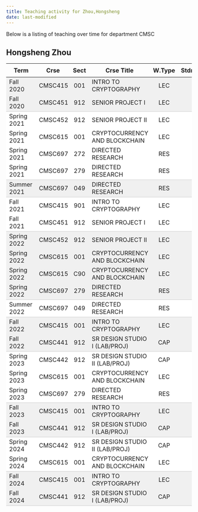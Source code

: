 ```yaml
---
title: Teaching activity for Zhou,Hongsheng
date: last-modified
---
```


Below is a listing of teaching over time for department CMSC


## Hongsheng Zhou

<style type="text/css">
#T_4f608 table {
  width: 100%;
  border-collapse: collapse;
}
#T_4f608 th {
  text-align: center;
  padding: 8px;
}
#T_4f608 td:nth-child(1) {
  padding-right: 10px;
  text-align: left;
}
#T_4f608 td:nth-child(2) {
  padding-right: 5px;
  text-align: left;
}
#T_4f608  td:nth-child(4) {
  padding-right: 5px;
  text-align: left;
}
#T_4f608 td:nth-child(3) {
  text-align: center;
}
#T_4f608  td:nth-child(5) {
  text-align: center;
}
#T_4f608 td:nth-child(6) {
  text-align: right;
}
#T_4f608  td:nth-child(7) {
  text-align: right;
}
#T_4f608_row0_col0, #T_4f608_row0_col1, #T_4f608_row0_col2, #T_4f608_row0_col3, #T_4f608_row0_col4, #T_4f608_row0_col5, #T_4f608_row0_col6, #T_4f608_row9_col0, #T_4f608_row9_col1, #T_4f608_row9_col2, #T_4f608_row9_col3, #T_4f608_row9_col4, #T_4f608_row9_col5, #T_4f608_row9_col6, #T_4f608_row10_col0, #T_4f608_row10_col1, #T_4f608_row10_col2, #T_4f608_row10_col3, #T_4f608_row10_col4, #T_4f608_row10_col5, #T_4f608_row10_col6, #T_4f608_row11_col0, #T_4f608_row11_col1, #T_4f608_row11_col2, #T_4f608_row11_col3, #T_4f608_row11_col4, #T_4f608_row11_col5, #T_4f608_row11_col6, #T_4f608_row14_col0, #T_4f608_row14_col1, #T_4f608_row14_col2, #T_4f608_row14_col3, #T_4f608_row14_col4, #T_4f608_row14_col5, #T_4f608_row14_col6, #T_4f608_row19_col0, #T_4f608_row19_col1, #T_4f608_row19_col2, #T_4f608_row19_col3, #T_4f608_row19_col4, #T_4f608_row19_col5, #T_4f608_row19_col6, #T_4f608_row23_col0, #T_4f608_row23_col1, #T_4f608_row23_col2, #T_4f608_row23_col3, #T_4f608_row23_col4, #T_4f608_row23_col5, #T_4f608_row23_col6 {
  background-color: #f0f0f0;
  border-bottom: none;
}
#T_4f608_row1_col0, #T_4f608_row1_col1, #T_4f608_row1_col2, #T_4f608_row1_col3, #T_4f608_row1_col4, #T_4f608_row1_col5, #T_4f608_row1_col6, #T_4f608_row6_col0, #T_4f608_row6_col1, #T_4f608_row6_col2, #T_4f608_row6_col3, #T_4f608_row6_col4, #T_4f608_row6_col5, #T_4f608_row6_col6, #T_4f608_row12_col0, #T_4f608_row12_col1, #T_4f608_row12_col2, #T_4f608_row12_col3, #T_4f608_row12_col4, #T_4f608_row12_col5, #T_4f608_row12_col6, #T_4f608_row15_col0, #T_4f608_row15_col1, #T_4f608_row15_col2, #T_4f608_row15_col3, #T_4f608_row15_col4, #T_4f608_row15_col5, #T_4f608_row15_col6, #T_4f608_row20_col0, #T_4f608_row20_col1, #T_4f608_row20_col2, #T_4f608_row20_col3, #T_4f608_row20_col4, #T_4f608_row20_col5, #T_4f608_row20_col6, #T_4f608_row24_col0, #T_4f608_row24_col1, #T_4f608_row24_col2, #T_4f608_row24_col3, #T_4f608_row24_col4, #T_4f608_row24_col5, #T_4f608_row24_col6 {
  background-color: #f0f0f0;
  border-bottom: 1px solid #ccc;
}
#T_4f608_row2_col0, #T_4f608_row2_col1, #T_4f608_row2_col2, #T_4f608_row2_col3, #T_4f608_row2_col4, #T_4f608_row2_col5, #T_4f608_row2_col6, #T_4f608_row3_col0, #T_4f608_row3_col1, #T_4f608_row3_col2, #T_4f608_row3_col3, #T_4f608_row3_col4, #T_4f608_row3_col5, #T_4f608_row3_col6, #T_4f608_row4_col0, #T_4f608_row4_col1, #T_4f608_row4_col2, #T_4f608_row4_col3, #T_4f608_row4_col4, #T_4f608_row4_col5, #T_4f608_row4_col6, #T_4f608_row7_col0, #T_4f608_row7_col1, #T_4f608_row7_col2, #T_4f608_row7_col3, #T_4f608_row7_col4, #T_4f608_row7_col5, #T_4f608_row7_col6, #T_4f608_row16_col0, #T_4f608_row16_col1, #T_4f608_row16_col2, #T_4f608_row16_col3, #T_4f608_row16_col4, #T_4f608_row16_col5, #T_4f608_row16_col6, #T_4f608_row17_col0, #T_4f608_row17_col1, #T_4f608_row17_col2, #T_4f608_row17_col3, #T_4f608_row17_col4, #T_4f608_row17_col5, #T_4f608_row17_col6, #T_4f608_row21_col0, #T_4f608_row21_col1, #T_4f608_row21_col2, #T_4f608_row21_col3, #T_4f608_row21_col4, #T_4f608_row21_col5, #T_4f608_row21_col6 {
  background-color: #ffffff;
  border-bottom: none;
}
#T_4f608_row5_col0, #T_4f608_row5_col1, #T_4f608_row5_col2, #T_4f608_row5_col3, #T_4f608_row5_col4, #T_4f608_row5_col5, #T_4f608_row5_col6, #T_4f608_row8_col0, #T_4f608_row8_col1, #T_4f608_row8_col2, #T_4f608_row8_col3, #T_4f608_row8_col4, #T_4f608_row8_col5, #T_4f608_row8_col6, #T_4f608_row13_col0, #T_4f608_row13_col1, #T_4f608_row13_col2, #T_4f608_row13_col3, #T_4f608_row13_col4, #T_4f608_row13_col5, #T_4f608_row13_col6, #T_4f608_row18_col0, #T_4f608_row18_col1, #T_4f608_row18_col2, #T_4f608_row18_col3, #T_4f608_row18_col4, #T_4f608_row18_col5, #T_4f608_row18_col6, #T_4f608_row22_col0, #T_4f608_row22_col1, #T_4f608_row22_col2, #T_4f608_row22_col3, #T_4f608_row22_col4, #T_4f608_row22_col5, #T_4f608_row22_col6 {
  background-color: #ffffff;
  border-bottom: 1px solid #ccc;
}
</style>
<table id="T_4f608">
  <thead>
    <tr>
      <th id="T_4f608_level0_col0" class="col_heading level0 col0" >Term</th>
      <th id="T_4f608_level0_col1" class="col_heading level0 col1" >Crse</th>
      <th id="T_4f608_level0_col2" class="col_heading level0 col2" >Sect</th>
      <th id="T_4f608_level0_col3" class="col_heading level0 col3" >Crse Title</th>
      <th id="T_4f608_level0_col4" class="col_heading level0 col4" >W.Type</th>
      <th id="T_4f608_level0_col5" class="col_heading level0 col5" >Stdnts</th>
      <th id="T_4f608_level0_col6" class="col_heading level0 col6" >Hours</th>
    </tr>
  </thead>
  <tbody>
    <tr>
      <td id="T_4f608_row0_col0" class="data row0 col0" >Fall 2020</td>
      <td id="T_4f608_row0_col1" class="data row0 col1" >CMSC415</td>
      <td id="T_4f608_row0_col2" class="data row0 col2" >001</td>
      <td id="T_4f608_row0_col3" class="data row0 col3" >INTRO TO CRYPTOGRAPHY</td>
      <td id="T_4f608_row0_col4" class="data row0 col4" >LEC</td>
      <td id="T_4f608_row0_col5" class="data row0 col5" >26</td>
      <td id="T_4f608_row0_col6" class="data row0 col6" >78</td>
    </tr>
    <tr>
      <td id="T_4f608_row1_col0" class="data row1 col0" >Fall 2020</td>
      <td id="T_4f608_row1_col1" class="data row1 col1" >CMSC451</td>
      <td id="T_4f608_row1_col2" class="data row1 col2" >912</td>
      <td id="T_4f608_row1_col3" class="data row1 col3" >SENIOR PROJECT I</td>
      <td id="T_4f608_row1_col4" class="data row1 col4" >LEC</td>
      <td id="T_4f608_row1_col5" class="data row1 col5" >4</td>
      <td id="T_4f608_row1_col6" class="data row1 col6" >12</td>
    </tr>
    <tr>
      <td id="T_4f608_row2_col0" class="data row2 col0" >Spring 2021</td>
      <td id="T_4f608_row2_col1" class="data row2 col1" >CMSC452</td>
      <td id="T_4f608_row2_col2" class="data row2 col2" >912</td>
      <td id="T_4f608_row2_col3" class="data row2 col3" >SENIOR PROJECT II</td>
      <td id="T_4f608_row2_col4" class="data row2 col4" >LEC</td>
      <td id="T_4f608_row2_col5" class="data row2 col5" >4</td>
      <td id="T_4f608_row2_col6" class="data row2 col6" >12</td>
    </tr>
    <tr>
      <td id="T_4f608_row3_col0" class="data row3 col0" >Spring 2021</td>
      <td id="T_4f608_row3_col1" class="data row3 col1" >CMSC615</td>
      <td id="T_4f608_row3_col2" class="data row3 col2" >001</td>
      <td id="T_4f608_row3_col3" class="data row3 col3" >CRYPTOCURRENCY AND BLOCKCHAIN</td>
      <td id="T_4f608_row3_col4" class="data row3 col4" >LEC</td>
      <td id="T_4f608_row3_col5" class="data row3 col5" >9</td>
      <td id="T_4f608_row3_col6" class="data row3 col6" >27</td>
    </tr>
    <tr>
      <td id="T_4f608_row4_col0" class="data row4 col0" >Spring 2021</td>
      <td id="T_4f608_row4_col1" class="data row4 col1" >CMSC697</td>
      <td id="T_4f608_row4_col2" class="data row4 col2" >272</td>
      <td id="T_4f608_row4_col3" class="data row4 col3" >DIRECTED RESEARCH</td>
      <td id="T_4f608_row4_col4" class="data row4 col4" >RES</td>
      <td id="T_4f608_row4_col5" class="data row4 col5" >1</td>
      <td id="T_4f608_row4_col6" class="data row4 col6" >2</td>
    </tr>
    <tr>
      <td id="T_4f608_row5_col0" class="data row5 col0" >Spring 2021</td>
      <td id="T_4f608_row5_col1" class="data row5 col1" >CMSC697</td>
      <td id="T_4f608_row5_col2" class="data row5 col2" >279</td>
      <td id="T_4f608_row5_col3" class="data row5 col3" >DIRECTED RESEARCH</td>
      <td id="T_4f608_row5_col4" class="data row5 col4" >RES</td>
      <td id="T_4f608_row5_col5" class="data row5 col5" >1</td>
      <td id="T_4f608_row5_col6" class="data row5 col6" >9</td>
    </tr>
    <tr>
      <td id="T_4f608_row6_col0" class="data row6 col0" >Summer 2021</td>
      <td id="T_4f608_row6_col1" class="data row6 col1" >CMSC697</td>
      <td id="T_4f608_row6_col2" class="data row6 col2" >049</td>
      <td id="T_4f608_row6_col3" class="data row6 col3" >DIRECTED RESEARCH</td>
      <td id="T_4f608_row6_col4" class="data row6 col4" >RES</td>
      <td id="T_4f608_row6_col5" class="data row6 col5" >1</td>
      <td id="T_4f608_row6_col6" class="data row6 col6" >3</td>
    </tr>
    <tr>
      <td id="T_4f608_row7_col0" class="data row7 col0" >Fall 2021</td>
      <td id="T_4f608_row7_col1" class="data row7 col1" >CMSC415</td>
      <td id="T_4f608_row7_col2" class="data row7 col2" >901</td>
      <td id="T_4f608_row7_col3" class="data row7 col3" >INTRO TO CRYPTOGRAPHY</td>
      <td id="T_4f608_row7_col4" class="data row7 col4" >LEC</td>
      <td id="T_4f608_row7_col5" class="data row7 col5" >34</td>
      <td id="T_4f608_row7_col6" class="data row7 col6" >102</td>
    </tr>
    <tr>
      <td id="T_4f608_row8_col0" class="data row8 col0" >Fall 2021</td>
      <td id="T_4f608_row8_col1" class="data row8 col1" >CMSC451</td>
      <td id="T_4f608_row8_col2" class="data row8 col2" >912</td>
      <td id="T_4f608_row8_col3" class="data row8 col3" >SENIOR PROJECT I</td>
      <td id="T_4f608_row8_col4" class="data row8 col4" >LEC</td>
      <td id="T_4f608_row8_col5" class="data row8 col5" >4</td>
      <td id="T_4f608_row8_col6" class="data row8 col6" >12</td>
    </tr>
    <tr>
      <td id="T_4f608_row9_col0" class="data row9 col0" >Spring 2022</td>
      <td id="T_4f608_row9_col1" class="data row9 col1" >CMSC452</td>
      <td id="T_4f608_row9_col2" class="data row9 col2" >912</td>
      <td id="T_4f608_row9_col3" class="data row9 col3" >SENIOR PROJECT II</td>
      <td id="T_4f608_row9_col4" class="data row9 col4" >LEC</td>
      <td id="T_4f608_row9_col5" class="data row9 col5" >4</td>
      <td id="T_4f608_row9_col6" class="data row9 col6" >12</td>
    </tr>
    <tr>
      <td id="T_4f608_row10_col0" class="data row10 col0" >Spring 2022</td>
      <td id="T_4f608_row10_col1" class="data row10 col1" >CMSC615</td>
      <td id="T_4f608_row10_col2" class="data row10 col2" >001</td>
      <td id="T_4f608_row10_col3" class="data row10 col3" >CRYPTOCURRENCY AND BLOCKCHAIN</td>
      <td id="T_4f608_row10_col4" class="data row10 col4" >LEC</td>
      <td id="T_4f608_row10_col5" class="data row10 col5" >16</td>
      <td id="T_4f608_row10_col6" class="data row10 col6" >48</td>
    </tr>
    <tr>
      <td id="T_4f608_row11_col0" class="data row11 col0" >Spring 2022</td>
      <td id="T_4f608_row11_col1" class="data row11 col1" >CMSC615</td>
      <td id="T_4f608_row11_col2" class="data row11 col2" >C90</td>
      <td id="T_4f608_row11_col3" class="data row11 col3" >CRYPTOCURRENCY AND BLOCKCHAIN</td>
      <td id="T_4f608_row11_col4" class="data row11 col4" >LEC</td>
      <td id="T_4f608_row11_col5" class="data row11 col5" >1</td>
      <td id="T_4f608_row11_col6" class="data row11 col6" >3</td>
    </tr>
    <tr>
      <td id="T_4f608_row12_col0" class="data row12 col0" >Spring 2022</td>
      <td id="T_4f608_row12_col1" class="data row12 col1" >CMSC697</td>
      <td id="T_4f608_row12_col2" class="data row12 col2" >279</td>
      <td id="T_4f608_row12_col3" class="data row12 col3" >DIRECTED RESEARCH</td>
      <td id="T_4f608_row12_col4" class="data row12 col4" >RES</td>
      <td id="T_4f608_row12_col5" class="data row12 col5" >1</td>
      <td id="T_4f608_row12_col6" class="data row12 col6" >9</td>
    </tr>
    <tr>
      <td id="T_4f608_row13_col0" class="data row13 col0" >Summer 2022</td>
      <td id="T_4f608_row13_col1" class="data row13 col1" >CMSC697</td>
      <td id="T_4f608_row13_col2" class="data row13 col2" >049</td>
      <td id="T_4f608_row13_col3" class="data row13 col3" >DIRECTED RESEARCH</td>
      <td id="T_4f608_row13_col4" class="data row13 col4" >RES</td>
      <td id="T_4f608_row13_col5" class="data row13 col5" >1</td>
      <td id="T_4f608_row13_col6" class="data row13 col6" >3</td>
    </tr>
    <tr>
      <td id="T_4f608_row14_col0" class="data row14 col0" >Fall 2022</td>
      <td id="T_4f608_row14_col1" class="data row14 col1" >CMSC415</td>
      <td id="T_4f608_row14_col2" class="data row14 col2" >001</td>
      <td id="T_4f608_row14_col3" class="data row14 col3" >INTRO TO CRYPTOGRAPHY</td>
      <td id="T_4f608_row14_col4" class="data row14 col4" >LEC</td>
      <td id="T_4f608_row14_col5" class="data row14 col5" >25</td>
      <td id="T_4f608_row14_col6" class="data row14 col6" >75</td>
    </tr>
    <tr>
      <td id="T_4f608_row15_col0" class="data row15 col0" >Fall 2022</td>
      <td id="T_4f608_row15_col1" class="data row15 col1" >CMSC441</td>
      <td id="T_4f608_row15_col2" class="data row15 col2" >912</td>
      <td id="T_4f608_row15_col3" class="data row15 col3" >SR DESIGN STUDIO I (LAB/PROJ)</td>
      <td id="T_4f608_row15_col4" class="data row15 col4" >CAP</td>
      <td id="T_4f608_row15_col5" class="data row15 col5" >3</td>
      <td id="T_4f608_row15_col6" class="data row15 col6" >6</td>
    </tr>
    <tr>
      <td id="T_4f608_row16_col0" class="data row16 col0" >Spring 2023</td>
      <td id="T_4f608_row16_col1" class="data row16 col1" >CMSC442</td>
      <td id="T_4f608_row16_col2" class="data row16 col2" >912</td>
      <td id="T_4f608_row16_col3" class="data row16 col3" >SR DESIGN STUDIO II (LAB/PROJ)</td>
      <td id="T_4f608_row16_col4" class="data row16 col4" >CAP</td>
      <td id="T_4f608_row16_col5" class="data row16 col5" >3</td>
      <td id="T_4f608_row16_col6" class="data row16 col6" >6</td>
    </tr>
    <tr>
      <td id="T_4f608_row17_col0" class="data row17 col0" >Spring 2023</td>
      <td id="T_4f608_row17_col1" class="data row17 col1" >CMSC615</td>
      <td id="T_4f608_row17_col2" class="data row17 col2" >001</td>
      <td id="T_4f608_row17_col3" class="data row17 col3" >CRYPTOCURRENCY AND BLOCKCHAIN</td>
      <td id="T_4f608_row17_col4" class="data row17 col4" >LEC</td>
      <td id="T_4f608_row17_col5" class="data row17 col5" >6</td>
      <td id="T_4f608_row17_col6" class="data row17 col6" >18</td>
    </tr>
    <tr>
      <td id="T_4f608_row18_col0" class="data row18 col0" >Spring 2023</td>
      <td id="T_4f608_row18_col1" class="data row18 col1" >CMSC697</td>
      <td id="T_4f608_row18_col2" class="data row18 col2" >279</td>
      <td id="T_4f608_row18_col3" class="data row18 col3" >DIRECTED RESEARCH</td>
      <td id="T_4f608_row18_col4" class="data row18 col4" >RES</td>
      <td id="T_4f608_row18_col5" class="data row18 col5" >1</td>
      <td id="T_4f608_row18_col6" class="data row18 col6" >9</td>
    </tr>
    <tr>
      <td id="T_4f608_row19_col0" class="data row19 col0" >Fall 2023</td>
      <td id="T_4f608_row19_col1" class="data row19 col1" >CMSC415</td>
      <td id="T_4f608_row19_col2" class="data row19 col2" >001</td>
      <td id="T_4f608_row19_col3" class="data row19 col3" >INTRO TO CRYPTOGRAPHY</td>
      <td id="T_4f608_row19_col4" class="data row19 col4" >LEC</td>
      <td id="T_4f608_row19_col5" class="data row19 col5" >16</td>
      <td id="T_4f608_row19_col6" class="data row19 col6" >48</td>
    </tr>
    <tr>
      <td id="T_4f608_row20_col0" class="data row20 col0" >Fall 2023</td>
      <td id="T_4f608_row20_col1" class="data row20 col1" >CMSC441</td>
      <td id="T_4f608_row20_col2" class="data row20 col2" >912</td>
      <td id="T_4f608_row20_col3" class="data row20 col3" >SR DESIGN STUDIO I (LAB/PROJ)</td>
      <td id="T_4f608_row20_col4" class="data row20 col4" >CAP</td>
      <td id="T_4f608_row20_col5" class="data row20 col5" >4</td>
      <td id="T_4f608_row20_col6" class="data row20 col6" >8</td>
    </tr>
    <tr>
      <td id="T_4f608_row21_col0" class="data row21 col0" >Spring 2024</td>
      <td id="T_4f608_row21_col1" class="data row21 col1" >CMSC442</td>
      <td id="T_4f608_row21_col2" class="data row21 col2" >912</td>
      <td id="T_4f608_row21_col3" class="data row21 col3" >SR DESIGN STUDIO II (LAB/PROJ)</td>
      <td id="T_4f608_row21_col4" class="data row21 col4" >CAP</td>
      <td id="T_4f608_row21_col5" class="data row21 col5" >7</td>
      <td id="T_4f608_row21_col6" class="data row21 col6" >14</td>
    </tr>
    <tr>
      <td id="T_4f608_row22_col0" class="data row22 col0" >Spring 2024</td>
      <td id="T_4f608_row22_col1" class="data row22 col1" >CMSC615</td>
      <td id="T_4f608_row22_col2" class="data row22 col2" >001</td>
      <td id="T_4f608_row22_col3" class="data row22 col3" >CRYPTOCURRENCY AND BLOCKCHAIN</td>
      <td id="T_4f608_row22_col4" class="data row22 col4" >LEC</td>
      <td id="T_4f608_row22_col5" class="data row22 col5" >15</td>
      <td id="T_4f608_row22_col6" class="data row22 col6" >45</td>
    </tr>
    <tr>
      <td id="T_4f608_row23_col0" class="data row23 col0" >Fall 2024</td>
      <td id="T_4f608_row23_col1" class="data row23 col1" >CMSC415</td>
      <td id="T_4f608_row23_col2" class="data row23 col2" >001</td>
      <td id="T_4f608_row23_col3" class="data row23 col3" >INTRO TO CRYPTOGRAPHY</td>
      <td id="T_4f608_row23_col4" class="data row23 col4" >LEC</td>
      <td id="T_4f608_row23_col5" class="data row23 col5" >33</td>
      <td id="T_4f608_row23_col6" class="data row23 col6" >99</td>
    </tr>
    <tr>
      <td id="T_4f608_row24_col0" class="data row24 col0" >Fall 2024</td>
      <td id="T_4f608_row24_col1" class="data row24 col1" >CMSC441</td>
      <td id="T_4f608_row24_col2" class="data row24 col2" >912</td>
      <td id="T_4f608_row24_col3" class="data row24 col3" >SR DESIGN STUDIO I (LAB/PROJ)</td>
      <td id="T_4f608_row24_col4" class="data row24 col4" >CAP</td>
      <td id="T_4f608_row24_col5" class="data row24 col5" >12</td>
      <td id="T_4f608_row24_col6" class="data row24 col6" >24</td>
    </tr>
  </tbody>
</table>


